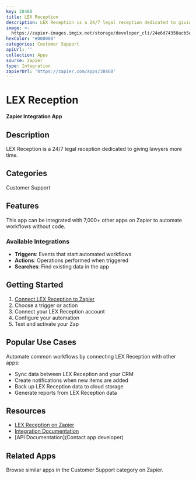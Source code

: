 ```yaml
---
key: 38460
title: LEX Reception
description: LEX Reception is a 24/7 legal reception dedicated to giving lawyers more time.
image: >-
  https://zapier-images.imgix.net/storage/developer_cli/24e6d74350acb5e82a22a30398c7f0c1.png?auto=format%2Ccompress&ixlib=python-3.0.0&q=50
hexColor: '#000000'
categories: Customer Support
apiUrl: ''
collection: Apps
source: zapier
type: Integration
zapierUrl: 'https://zapier.com/apps/38460'
---
```

# LEX Reception

**Zapier Integration App**

## Description

LEX Reception is a 24/7 legal reception dedicated to giving lawyers more time.

## Categories

Customer Support

## Features

This app can be integrated with 7,000+ other apps on Zapier to automate workflows without code.

### Available Integrations

- **Triggers**: Events that start automated workflows
- **Actions**: Operations performed when triggered
- **Searches**: Find existing data in the app

## Getting Started

1. [Connect LEX Reception to Zapier](https://zapier.com/apps/38460)
2. Choose a trigger or action
3. Connect your LEX Reception account
4. Configure your automation
5. Test and activate your Zap

## Popular Use Cases

Automate common workflows by connecting LEX Reception with other apps:

- Sync data between LEX Reception and your CRM
- Create notifications when new items are added
- Back up LEX Reception data to cloud storage
- Generate reports from LEX Reception data

## Resources

- [LEX Reception on Zapier](https://zapier.com/apps/38460)
- [Integration Documentation](https://zapier.com/apps/38460/integrations)
- [API Documentation](Contact app developer)

## Related Apps

Browse similar apps in the Customer Support category on Zapier.
